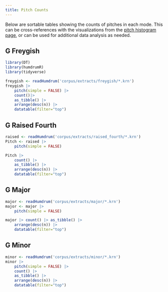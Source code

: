 ```yaml
---
title: Pitch Counts
---
```


Below are sortable tables showing the counts of pitches in each mode. This can be cross-references with the 
visualizations from the [pitch histogram page](pitch_histograms.qmd), or can be used for additional data analysis as needed.


## G Freygish

```r
library(DT)
library(humdrumR)
library(tidyverse)
```


```r
freygish <- readHumdrum('corpus/extracts/freygish/*.krn')
freygish |> 
    pitch(simple = FALSE) |>
    count()|> 
    as_tibble() |> 
    arrange(desc(n)) |>
    datatable(filter="top")
```

## G Raised Fourth

```r
raised <- readHumdrum('corpus/extracts/raised_fourth/*.krn')
Pitch <- raised |> 
    pitch(simple = FALSE)

Pitch |>
    count() |> 
    as_tibble() |> 
    arrange(desc(n)) |>
    datatable(filter="top")

```

## G Major

```r

major <- readHumdrum('corpus/extracts/major/*.krn')
major <- major |> 
    pitch(simple = FALSE) 

major |> count() |> as_tibble() |> 
    arrange(desc(n)) |> 
    datatable(filter="top")

```

## G Minor

```r
minor <- readHumdrum('corpus/extracts/minor/*.krn')
minor |> 
    pitch(simple = FALSE) |>
    count() |> 
    as_tibble() |> 
    arrange(desc(n)) |>
    datatable(filter="top")
```
